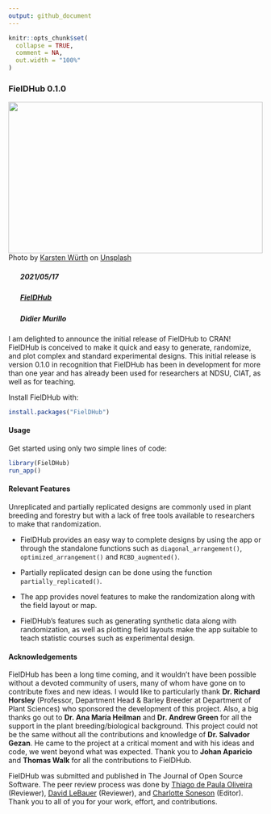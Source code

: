 ---
output: github_document
---

<!-- NEWS.md is generated from NEWS.Rmd. Please edit that file -->

```{r, include = FALSE}
knitr::opts_chunk$set(
  collapse = TRUE,
  comment = NA,
  out.width = "100%"
)
```

### FielDHub 0.1.0

<img src="https://raw.githubusercontent.com/DidierMurilloF/unsplash-img/master/img/karsten-wurth-rafblRbne3o-unsplash.jpeg" width="100%" height="300px">
Photo by <a href="https://unsplash.com/@karsten_wuerth?utm_source=unsplash&utm_medium=referral&utm_content=creditCopyText">Karsten Würth</a> on <a href="https://unsplash.com/s/photos/road?utm_source=unsplash&utm_medium=referral&utm_content=creditCopyText">Unsplash</a>
   

##### <img src="https://raw.githubusercontent.com/FortAwesome/Font-Awesome/6.x/svgs/solid/calendar-check.svg" width="20" height="15"> 2021/05/17
##### <img src="https://raw.githubusercontent.com/FortAwesome/Font-Awesome/6.x/svgs/solid/code.svg" width="20" height="15"> [FielDHub](https://github.com/DidierMurilloF/FielDHub)
##### <img src="https://raw.githubusercontent.com/FortAwesome/Font-Awesome/6.x/svgs/solid/chalkboard-user.svg" width="20" height="15"> Didier Murillo

I am delighted to announce the initial release of FielDHub to CRAN! FielDHub is conceived to make it quick and easy to generate, randomize, and plot complex and standard experimental designs. This initial release is version 0.1.0 in recognition that FielDHub has been in development for more than one year and has already been used for researchers at NDSU, CIAT, as well as for teaching.

Install FielDHub with:

```{r, eval=FALSE}
install.packages("FielDHub")
```

#### Usage

Get started using only two simple lines of code:

```{r, eval=FALSE}
library(FielDHub)
run_app()
```

#### Relevant Features

Unreplicated and partially replicated designs are commonly used in plant breeding and forestry but with a lack of free tools available to researchers to make that randomization.

*   FielDHub provides an easy way to complete designs by using the app or through the standalone functions such as `diagonal_arrangement()`, `optimized_arrangement()` and `RCBD_augmented()`.

*   Partially replicated design can be done using the function `partially_replicated()`. 

*   The app provides novel features to make the randomization along with the field layout or map. 

*   FielDHub's features such as generating synthetic data along with randomization, as well as plotting field layouts make the app suitable to teach statistic courses such as experimental design.

#### Acknowledgements

FielDHub has been a long time coming, and it wouldn’t have been possible without a devoted community of users, many of whom have gone on to contribute fixes and new ideas. I would like to particularly thank **Dr. Richard Horsley** (Professor, Department Head & Barley Breeder at Department of Plant Sciences) who sponsored the development of this project. Also, a big thanks go out to **Dr. Ana María Heilman** and **Dr. Andrew Green** for all the support in the plant breeding/biological background. This project could not be the same without all the contributions and knowledge of **Dr. Salvador Gezan**. He came to the project at a critical moment and with his ideas and code, we went beyond what was expected. Thank you to **Johan Aparicio** and **Thomas Walk** for all the contributions to FielDHub.

FielDHub was submitted and published in The Journal of Open Source Software. The peer review process was done by [Thiago de Paula Oliveira](https://github.com/Prof-ThiagoOliveira) (Reviewer), [David LeBauer](https://github.com/dlebauer) (Reviewer), and [Charlotte Soneson](https://github.com/csoneson) (Editor). Thank you to all of you for your work, effort, and contributions. 


